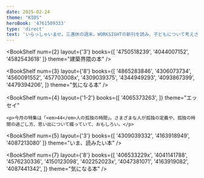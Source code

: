 ```yaml
---
date: 2025-02-24
theme: "KIDS"
heroBook: '4761509333'
type: 'direct'
text: 'いらっしゃいませ。三連休の週末。WORKSIGHTの新刊を読み、子どもについて考えさせられ、スタッズ・ターケルとのつながりを感じました。つながると、感動しますね。'
---
```



<BookShelf
    num={2}
    layout={'3'}
    books={[
      '4750518239',
      '4044007152',
      '4582543618'
    ]}
    theme="建築界隈の本"
  />

<BookShelf
    num={3}
    layout={'8'}
    books={[
      '4865283846',
      '4306073734',
      '4560091552',
      '457703008x',
      '4309039375',
      '4344949293',
      '4093867399',
      '4479394206',
    ]}
    theme="気になる本"
  />

<BookShelf
    num={4}
    layout={'1-2'}
    books={[
      '4065373263',
    ]}
    theme="エッセイ"
  >
    <p>今月の特集は「<em>44</em>人の孤独の時間」。さまざまな人が孤独の定義や、孤独の時間の過ごし方、思い出について綴っていて、おもしろい。</p>
  </BookShelf>

<BookShelf
    num={5}
    layout={'3'}
    books={[
      '4309039332',
      '4163918949',
      '4087213080'
    ]}
    theme="いま、読みたい本"
  />

<Note
  num={6}
  img="/img/poncho/IMG_8891.JPG"
  title="昨日の店長"
  text="誰よりも早く、食卓に現れた店長。大好きなバターをねだるも、まだパンは焼けていなかった。昼ごはんは十一時に催促。早め早めの行動を心がける店長だった。昼からはお日様をいっぱいに浴びて、一人ほかほかになってお昼寝してました。"
  />

<BookShelf
  num={7}
  layout={'8'}
  books={[
    '406533229x',
    '4041141788',
    '4576230336',
    '4150123098',
    '402252023x',
    '4047381071',
    '4163919082',
    '4087441342',
  ]}
  theme="気になる本"
/>